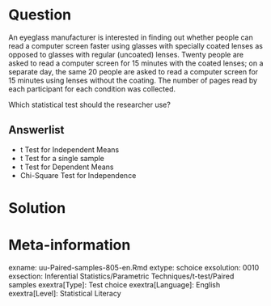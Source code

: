
Question
========
  
An eyeglass manufacturer is interested in finding out whether people can read a computer screen faster using glasses with specially coated lenses as opposed to glasses with regular (uncoated) lenses. Twenty people are asked to read a computer screen for 15 minutes with the coated lenses; on a separate day, the same 20 people are asked to read a computer screen for 15 minutes using lenses without the coating. The number of pages read by each participant for each condition was collected.

Which statistical test should the researcher use?

  
Answerlist
----------
* t Test for Independent Means
* t Test for a single sample
* t Test for Dependent Means
* Chi-Square Test for Independence




Solution
========
  


Meta-information
================
exname: uu-Paired-samples-805-en.Rmd
extype: schoice
exsolution: 0010
exsection: Inferential Statistics/Parametric Techniques/t-test/Paired samples
exextra[Type]: Test choice
exextra[Language]: English
exextra[Level]: Statistical Literacy
